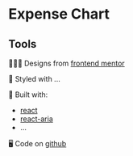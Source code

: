 

<Meta of={ExpenseChartStories} />

# Expense Chart

<Canvas of={ExpenseChartStories.Basic} />

## Tools

🧑🏼‍🎨 Designs from [frontend mentor](https://www.frontendmentor.io/challenges/results-summary-component-CE_K6s0maV)

🎨 Styled with ...

🔨 Built with:

- [react](https://react.dev/)
- [react-aria](https://react-spectrum.adobe.com/react-aria)
- ...

🖥️ Code on [github](https://github.com/kim-fransson/frontend-mentor/tree/main/packages/web/src/expense-chart)
